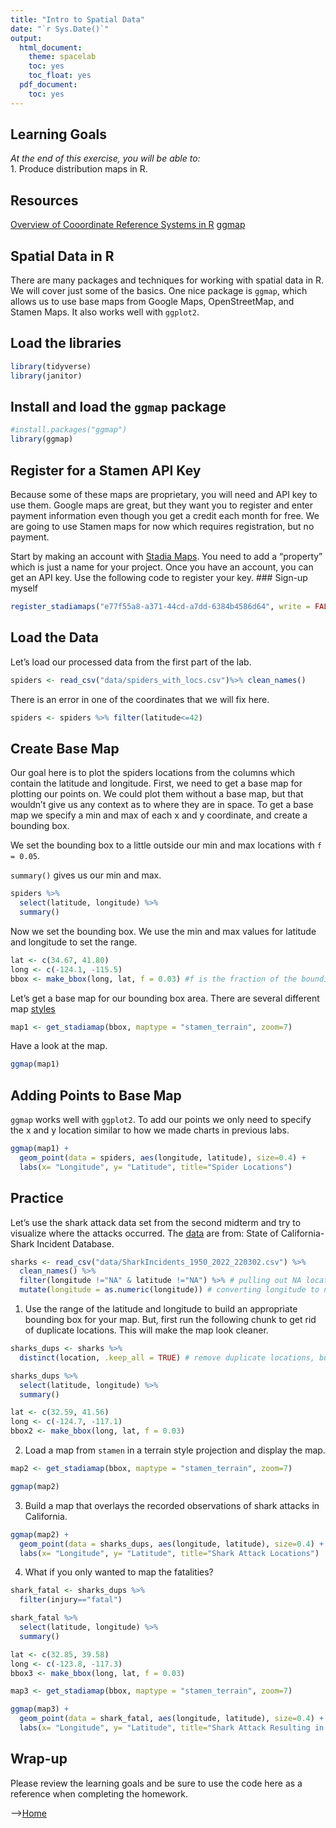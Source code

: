```yaml
---
title: "Intro to Spatial Data"
date: "`r Sys.Date()`"
output:
  html_document:
    theme: spacelab
    toc: yes
    toc_float: yes
  pdf_document:
    toc: yes
---
```


## Learning Goals
*At the end of this exercise, you will be able to:*  
1. Produce distribution maps in R.  
 
## Resources
[Overview of Cooordinate Reference Systems in R](https://www.nceas.ucsb.edu/~frazier/RSpatialGuides/OverviewCoordinateReferenceSystems.pdf)
[ggmap](https://cran.r-project.org/web/packages/ggmap/readme/README.html)

## Spatial Data in R
There are many packages and techniques for working with spatial data in R. We will cover just some of the basics. One nice package is `ggmap`, which allows us to use base maps from Google Maps, OpenStreetMap, and Stamen Maps. It also works well with `ggplot2`.  

## Load the libraries
```r
library(tidyverse)
library(janitor)
```

## Install and load the `ggmap` package  
```r
#install.packages("ggmap")
library(ggmap)
```

## Register for a Stamen API Key
Because some of these maps are proprietary, you will need and API key to use them. Google maps are great, but they want you to register and enter payment information even though you get a credit each month for free. We are going to use Stamen maps for now which requires registration, but no payment.  

Start by making an account with [Stadia Maps](https://client.stadiamaps.com/signup/). You need to add a "property" which is just a name for your project. Once you have an account, you can get an API key. Use the following code to register your key.  ### Sign-up myself
```r
register_stadiamaps("e77f55a8-a371-44cd-a7dd-6384b4586d64", write = FALSE)
```

## Load the Data
Let's load our processed data from the first part of the lab.
```r
spiders <- read_csv("data/spiders_with_locs.csv")%>% clean_names()
```

There is an error in one of the coordinates that we will fix here.
```r
spiders <- spiders %>% filter(latitude<=42)
```

## Create Base Map
Our goal here is to plot the spiders locations from the columns which contain the latitude and longitude. First, we need to get a base map for plotting our points on. We could plot them without a base map, but that wouldn't give us any context as to where they are in space. To get a base map we specify a min and max of each x and y coordinate, and create a bounding box.  

We set the bounding box to a little outside our min and max locations with `f = 0.05`.    

`summary()` gives us our min and max.
```r
spiders %>% 
  select(latitude, longitude) %>% 
  summary()
```

Now we set the bounding box. We use the min and max values for latitude and longitude to set the range.  
```r
lat <- c(34.67, 41.80)
long <- c(-124.1, -115.5)
bbox <- make_bbox(long, lat, f = 0.03) #f is the fraction of the bounding box to add to the range
```

Let's get a base map for our bounding box area. There are several different map [styles](https://docs.stadiamaps.com/themes/)
```r
map1 <- get_stadiamap(bbox, maptype = "stamen_terrain", zoom=7)
```

Have a look at the map.  
```r
ggmap(map1)
```

## Adding Points to Base Map
`ggmap` works well with `ggplot2`. To add our points we only need to specify the x and y location similar to how we made charts in previous labs. 
```r
ggmap(map1) + 
  geom_point(data = spiders, aes(longitude, latitude), size=0.4) +
  labs(x= "Longitude", y= "Latitude", title="Spider Locations")
```

## Practice
Let's use the shark attack data set from the second midterm and try to visualize where the attacks occurred. The [data](https://catalog.data.gov/dataset/shark-incident-database-california-56167) are from: State of California- Shark Incident Database.  
```r
sharks <- read_csv("data/SharkIncidents_1950_2022_220302.csv") %>% 
  clean_names() %>% 
  filter(longitude !="NA" & latitude !="NA") %>% # pulling out NA locations
  mutate(longitude = as.numeric(longitude)) # converting longitude to numeric
```

1. Use the range of the latitude and longitude to build an appropriate bounding box for your map. But, first run the following chunk to get rid of duplicate locations. This will make the map look cleaner.
```r
sharks_dups <- sharks %>% 
  distinct(location, .keep_all = TRUE) # remove duplicate locations, but keep the remaining variables
```

```r
sharks_dups %>% 
  select(latitude, longitude) %>% 
  summary()
```

```r
lat <- c(32.59, 41.56)
long <- c(-124.7, -117.1)
bbox2 <- make_bbox(long, lat, f = 0.03)
```

2. Load a map from `stamen` in a terrain style projection and display the map.
```r
map2 <- get_stadiamap(bbox, maptype = "stamen_terrain", zoom=7)
```

```r
ggmap(map2)
```

3. Build a map that overlays the recorded observations of shark attacks in California.
```r
ggmap(map2) + 
  geom_point(data = sharks_dups, aes(longitude, latitude), size=0.4) +
  labs(x= "Longitude", y= "Latitude", title="Shark Attack Locations")
```

4. What if you only wanted to map the fatalities?
```r
shark_fatal <- sharks_dups %>% 
  filter(injury=="fatal")
```

```r
shark_fatal %>% 
  select(latitude, longitude) %>% 
  summary()
```

```r
lat <- c(32.85, 39.58)
long <- c(-123.8, -117.3)
bbox3 <- make_bbox(long, lat, f = 0.03)
```

```r
map3 <- get_stadiamap(bbox, maptype = "stamen_terrain", zoom=7)
```

```r
ggmap(map3) + 
  geom_point(data = shark_fatal, aes(longitude, latitude), size=0.4) +
  labs(x= "Longitude", y= "Latitude", title="Shark Attack Resulting in Fatalities Locations")
```

## Wrap-up  
Please review the learning goals and be sure to use the code here as a reference when completing the homework.

-->[Home](https://jmledford3115.github.io/datascibiol/)